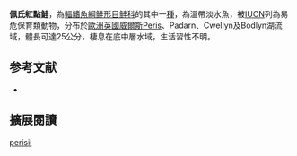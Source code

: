 {{NoteTA|G1=LS}}
{{Speciesbox
| name = 佩氏紅點鮭
| image = 
| image_width = 250px
| status = CR
| status_system = IUCN3.1
| genus = Salvelinus
| species = perisii
| authority = [[Günther|Günther]], 1865
| synonyms = *''Salmo perisii '',Günther, 1865 
*''Salmo cambricus '' ,Günther, 1862 
}}

'''佩氏紅點鮭'''，為[[輻鰭魚綱|輻鰭魚綱]][[鮭形目|鮭形目]][[鮭科|鮭科]]的其中一[[種|種]]，為溫帶淡水魚，被[[IUCN|IUCN]]列為易危保育類動物，分布於[[歐洲|歐洲]][[英國|英國]][[威爾斯|威爾斯]]Peris、Padarn、Cwellyn及Bodlyn湖流域，體長可達25公分，棲息在底中層水域，生活習性不明。

==参考文献==
*{{FishBase_species|genus=Salvelinus|species=perisii|year=2015|month=10}}
== 擴展閱讀 ==
{{refbegin}}
{{wikispecies-inline|Salvelinus perisii|佩氏紅點鮭}}
{{refend}}
{{Taxonbar|from=Q2842551}}

[[Category:紅點鮭屬|perisii]]
{{animal-stub}}